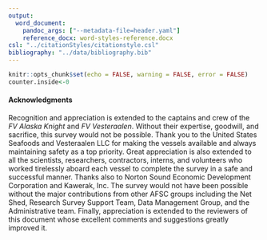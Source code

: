 ```yaml
---
output:
  word_document:
    pandoc_args: ["--metadata-file=header.yaml"]
    reference_docx: word-styles-reference.docx
csl: "../citationStyles/citationstyle.csl"
bibliography: "../data/bibliography.bib"
---
```


```r
knitr::opts_chunk$set(echo = FALSE, warning = FALSE, error = FALSE)
counter.inside<-0
```

#### Acknowledgments

Recognition and appreciation is extended to the captains and crew of the *FV Alaska Knight* and *FV Vesteraalen*. Without their expertise, goodwill, and sacrifice, this survey would not be possible. Thank you to the United States Seafoods and Vesteraalen LLC for making the vessels available and always maintaining safety as a top priority. Great appreciation is also extended to all the scientists, researchers, contractors, interns, and volunteers who worked tirelessly aboard each vessel to complete the survey in a safe and successful manner. Thanks also to Norton Sound Economic Development Corporation and Kawerak, Inc. The survey would not have been possible without the major contributions from other AFSC groups including the Net Shed, Research Survey Support Team, Data Management Group, and the Administrative team. Finally, appreciation is extended to the reviewers of this document whose excellent comments and suggestions greatly improved it. 

